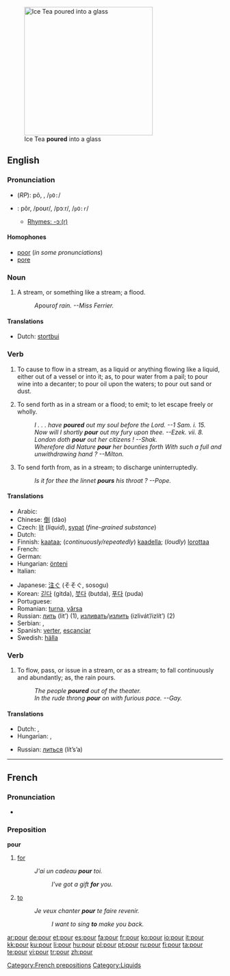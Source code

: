 [[Image:Ice Tea.jpg|thumb|300px|right|Ice Tea '''poured''' into a glass]]
==English==

===Pronunciation===
*(''RP''): pô, {{IPAchar|/pɔː/}}, /<tt>pO:</tt>/
*{{US}}: pôr, /poʊr/, /pɔːr/, /<tt>pO:r</tt>/
**[[rhymes:English:-ɔː(r)|Rhymes: -ɔː(r)]]

====Homophones====
*[[poor]] (''in some pronunciations'')
*[[pore]]

===Noun===
{{en-noun}}

# {{rivers}} {{colloquial}} A stream, or something like a stream; a flood.
#:''A ''pour'' of rain. --Miss Ferrier.''

====Translations====
{{trans-top|a stream, or something like a stream; a flood}}
* Dutch: [[stortbui]] {{f}}
{{trans-mid}}
{{trans-bottom}}

===Verb===
{{en-verb}}

# {{transitive}} To cause to flow in a stream, as a liquid or anything flowing like a liquid, either out of a vessel or into it; as, to pour water from a pail; to pour wine into a decanter; to pour oil upon the waters; to pour out sand or dust.
# {{transitive}} To send forth as in a stream or a flood; to emit; to let escape freely or wholly.
#:''I . . . have '''poured''' out my soul before the Lord. --1     Sam. i. 15.''
#:''Now will I shortly '''pour''' out my fury upon thee. --Ezek. vii. 8.''
#:''London doth '''pour''' out her citizens !   --Shak.''
#:''Wherefore did Nature '''pour''' her bounties forth With such a full and unwithdrawing hand ?  --Milton.''
# {{transitive}} To send forth from, as in a stream; to discharge uninterruptedly.
#:''Is it for thee the linnet '''pours''' his throat ? --Pope.''

====Translations====
{{trans-top}}
* Arabic: {{Arab|[[سكب]]}} {{IPAchar|(sákaba)}}
* Chinese: [[倒]] (dào)
* Czech: [[lít]] (''liquid''), [[sypat]] (''fine-grained substance'')
* Dutch: {{t+|nl|gieten}}
* Finnish: [[kaataa]]; (''continuously/repeatedly'') [[kaadella]]; (''loudly'') [[lorottaa]]
* French: {{t+|fr|verser}}
* German: {{t+|de|gießen}}
* Hungarian: [[önteni]]
* Italian: {{t+|it|versare}}
{{trans-mid}}
* Japanese: [[注ぐ]] (そそぐ, sosogu)
* Korean: [[긷다]] (gitda), [[붓다]] (butda), [[푸다]] (puda)
* Portuguese: {{t+|pt|despejar}}
* Romanian: [[turna]], [[vărsa]]
* Russian: [[лить]] (lit’) (1), [[изливать]]/[[излить]] (izlivát’/izlít’) (2)
* Serbian: {{t-|sr|liti}}, {{t-|sr|sipati}}
* Spanish: [[verter]], [[escanciar]]
* Swedish: [[hälla]]
{{trans-bottom}}

===Verb===
{{en-verb}}

# {{intransitive}} To flow, pass, or issue in a stream, or as a stream; to fall continuously and abundantly; as, the rain pours.
#:''The people '''poured''' out of the theater.''
#:''In the rude throng '''pour''' on with furious pace. --Gay.''

====Translations====
{{trans-top|(intransitive) to flow, pass, or issue in a stream, or as a stream}}
* Dutch: {{t+|nl|stromen}}, {{t+|nl|gieten}}
* Hungarian: {{t|hu|ömlik}}, {{t|hu|zuhog}}
{{trans-mid}}
* Russian: [[литься]] (lít’s’a)
{{trans-bottom}}

----

==French==

===Pronunciation===
*{{IPA|/puʁ/ }}

===Preposition===
'''pour'''

# [[for]]
#: ''J'ai un cadeau '''pour''' toi.''
#:: ''I've got a gift '''for''' you.''
# [[to]]
#: ''Je veux chanter '''pour''' te faire revenir.''
#:: ''I want to sing '''to''' make you back.''

[[Category:French prepositions]]
[[Category:Liquids]]

[[ar:pour]]
[[de:pour]]
[[et:pour]]
[[es:pour]]
[[fa:pour]]
[[fr:pour]]
[[ko:pour]]
[[io:pour]]
[[it:pour]]
[[kk:pour]]
[[ku:pour]]
[[li:pour]]
[[hu:pour]]
[[pl:pour]]
[[pt:pour]]
[[ru:pour]]
[[fi:pour]]
[[ta:pour]]
[[te:pour]]
[[vi:pour]]
[[tr:pour]]
[[zh:pour]]